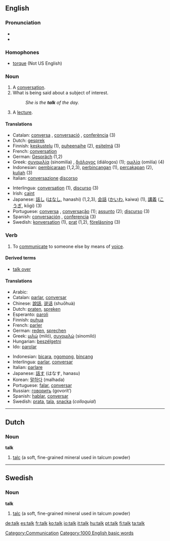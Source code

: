 ==English==

{{rank|answer|early|saying|449|talk|spirit|sometimes|account}}

===Pronunciation===
*{{SAMPA||/'/}}
*{{IPA||/tɑwk/}}

===Homophones===
*[[torque]] (Not US English)

===Noun===
{{en-noun-reg}}

# A [[conversation]].
# What is being said about a subject of interest.
#:''She is the '''talk''' of the day.''
# A [[lecture]].

====Translations====
{{top}}
*Catalan: [[conversa]] {{f}}, [[conversació]] {{f}}, [[conferència]] {{f}} (3)
*Dutch: [[gesprek]] {{n}}
*Finnish: [[keskustelu]] (1), [[puheenaihe]] (2), [[esitelmä]] (3)
*French: [[conversation]] {{f}}
*German: [[Gespräch]] {{n}} (1,2)
*Greek: [[συνομιλία]] (sinomilía) {{f}}, [[διάλογος]] (diálogos) {{m}} (1); [[ομιλία]] (omilía) {{f}} (4)
*Indonesian: [[bicara|pembicaraan]] (1,2,3), [[bincang|perbincangan]] (1), [[cakap|percakapan]] (2), [[kuliah]] (3)
*Italian: [[conversazione]] {{f}} [[discorso]] {{m}}
{{mid}}
*Interlingua: [[conversation]] (1), [[discurso]] (3)
*Irish: [[caint]]
*Japanese: [[話し]] ([[はなし]], hanashi) (1,2,3), [[会話]] ([[かいわ]], kaiwa) (1), [[講義]] ([[こうぎ]], kōgi) (3)
*Portuguese: [[conversa]] {{f}}, [[conversação]] {{f}} (1); [[assunto]] {{m}} (2); [[discurso]] {{m}} (3)
*Spanish: [[conversación]] {{f}}, [[conferencia]] {{f}} (3)
*Swedish: [[konversation]] {{c}} (1), [[prat]] (1,2), [[föreläsning]] (3)
{{bottom}}

===Verb===
{{en-infl-reg-consonant|talk||}}

# To [[communicate]] to someone else by means of [[voice]].

====Derived terms====
*[[talk over]]

====Translations====
{{top}}
*Arabic: {{ARchar|[[تكلم]]}} {{Unicode|(takállama)}}
*Catalan: [[parlar]], [[conversar]]
*Chinese: [[說話]], [[说话]] (shuōhuà)
*Dutch: [[praten]], [[spreken]]
*Esperanto: [[paroli]]
*Finnish: [[puhua]]
*French: [[parler]]
*German: [[reden]], [[sprechen]]
*Greek: [[μιλώ]] (miló), [[συνομιλώ]] (sinomiló)
*Hungarian: [[beszélgetni]]
*Ido: [[parolar]]
{{mid}}
*Indonesian: [[bicara]], [[ngomong]], [[bincang]]
*Interlingua: [[parlar]], [[conversar]]
*Italian: [[parlare]]
*Japanese: [[話す]] (はなす, hanasu)
*Korean: [[말하다]] (malhada)
*Portuguese: [[falar]], [[conversar]]
*Russian: [[говорить]] (govorít’)
*Spanish: [[hablar]], [[conversar]]
*Swedish: [[prata]], [[tala]], [[snacka]] (''colloquial'')
{{bottom}}


----

==Dutch==
===Noun===
'''talk'''
# [[talc]] (a soft, fine-grained mineral used in talcum powder)


----
==Swedish==
===Noun===
'''talk'''
# [[talc]] (a soft, fine-grained mineral used in talcum powder)

[[Category:Communication]]
[[Category:1000 English basic words]]

[[de:talk]]
[[es:talk]]
[[fr:talk]]
[[ko:talk]]
[[io:talk]]
[[it:talk]]
[[hu:talk]]
[[pt:talk]]
[[fi:talk]]
[[ta:talk]]